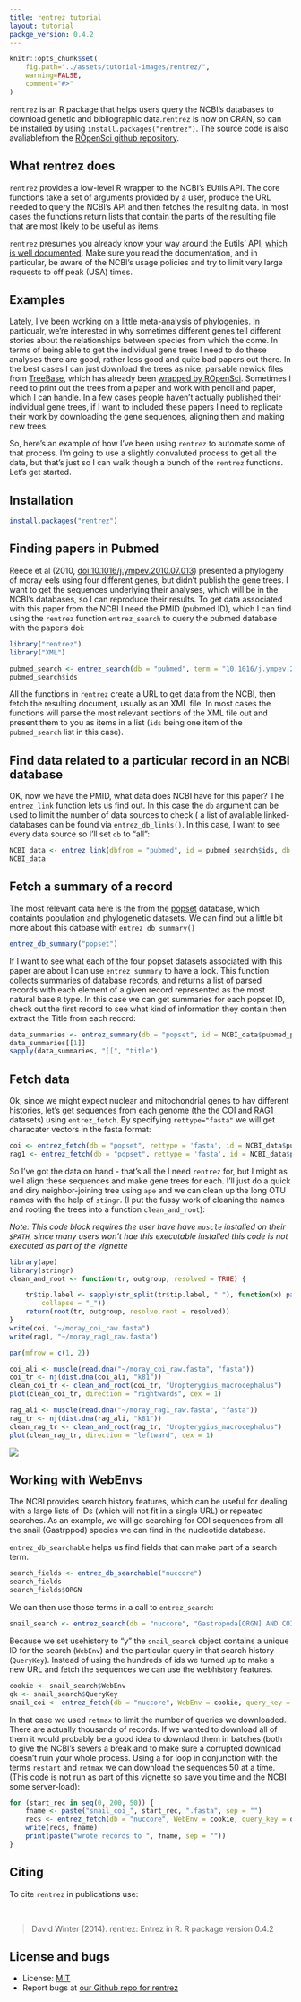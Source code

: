 ```yaml
---
title: rentrez tutorial
layout: tutorial
packge_version: 0.4.2
---
```


```r
knitr::opts_chunk$set(
	fig.path="../assets/tutorial-images/rentrez/",
	warning=FALSE,
	comment="#>"
)
```

`rentrez` is an R package that helps users query the NCBI's databases to download genetic and bibliographic data.`rentrez` is now on CRAN, so can be installed by using `install.packages("rentrez")`. The source code is also avaliablefrom the [ROpenSci github repository](http://github.com/ropensci/rentrez).


What rentrez does
-----------------
`rentrez` provides a low-level R wrapper to the NCBI's EUtils API.
The core functions take a set of arguments provided by a user, produce the URL
needed to query the NCBI's API and then fetches the resulting data. In most
cases the functions return lists that contain the parts of the resulting file
that are most likely to be useful as items.

`rentrez` presumes you already know your way around the Eutils' API, [which is well documented](http://www.ncbi.nlm.nih.gov/books/NBK25500/). Make sure you read the documentation, and in particular, be aware of the NCBI's usage policies and try to limit very large requests to off peak (USA) times.

Examples
--------

Lately, I've been working on a little meta-analysis of phylogenies. In particualr, we're interested in why sometimes different genes tell different stories about the relationships between species from which the come. In terms of being able to get the individual gene trees I need to do these analyses there are good, rather less good and quite bad papers out there. In the best cases I can just download the trees as nice, parsable newick files from [TreeBase](treebase.org), which has already been [wrapped by ROpenSci](http://github.com/ropensci/treebase). Sometimes I need to print out the trees from a paper and work with pencil and paper, which I can handle. In a few cases people haven't actually published their individual gene trees, if I want to included these papers I need to replicate their work by downloading the gene sequences, aligning them and making new trees.

So, here's an example of how I've been using `rentrez` to automate some of that process. I'm going to use a slightly convaluted process to get all the data, but that's just so I can walk though a bunch of the `rentrez` functions. Let's get started.

<section id="installation">

## Installation


```r
install.packages("rentrez")
```

<section id="usage">

## Finding papers in Pubmed

Reece et al (2010, [doi:10.1016/j.ympev.2010.07.013](http://dx.doi.org/10.1016/j.ympev.2010.07.013)) presented a phylogeny of moray eels using four different genes, but didn't publish the gene trees. I want to get the sequences underlying their analyses, which will be in the NCBI's databases, so I can reproduce their results. To get data associated with this paper from the NCBI I need the PMID (pubmed ID), which I can find using the `rentrez` function `entrez_search` to query the pubmed database with the paper's doi:

```r
library("rentrez")
library("XML")
```

```r
pubmed_search <- entrez_search(db = "pubmed", term = "10.1016/j.ympev.2010.07.013[doi]")
pubmed_search$ids
```

All the functions in `rentrez` create a URL to get data from the NCBI, then fetch the resulting document, usually as an XML file. In most cases the functions will parse the most relevant sections of the XML file out and present them to you as items in a list (`ids` being one item of the `pubmed_search` list in this case).

## Find data related to a particular record in an NCBI database

OK, now we have the PMID, what data does NCBI have for this paper? The
`entrez_link` function lets us find out. In this case the `db` argument can be
used to limit the number of data sources to check ( a list of avaliable
linked-databases can be found via `entrez_db_links()`. In this case, I want to see every data
source so I'll set `db` to "all":

```r
NCBI_data <- entrez_link(dbfrom = "pubmed", id = pubmed_search$ids, db = "all")
NCBI_data
```

## Fetch a summary of a record

The most relevant data here is the from the [popset](ncbi.nlm.nih.gov/popset)
database, which containts population and phylogenetic datasets. We can find out
a little bit more about this datbase with `entrez_db_summary()`

```r
entrez_db_summary("popset")
```

If I want to see
what each of the four popset datasets associated with this paper are about I can
use `entrez_summary` to have a look. This function collects summaries of
database records, and returns a list of parsed records with each element of a
given record represented as the most natural base `R` type. In this case we
can get summaries for each popset ID, check out the first record to see what
kind of information they contain then extract the Title from each record:

```r
data_summaries <- entrez_summary(db = "popset", id = NCBI_data$pubmed_popset)
data_summaries[[1]]
sapply(data_summaries, "[[", "title")
```

## Fetch data
Ok, since we might expect nuclear and mitochondrial genes to hav different histories, let's get sequences from each genome (the the COI and RAG1 datasets) using `entrez_fetch`. By specifying `rettype="fasta"` we will get characater vectors in the fasta format:

```r
coi <- entrez_fetch(db = "popset", rettype = 'fasta', id = NCBI_data$pubmed_popset[1])
rag1 <- entrez_fetch(db = "popset", rettype = 'fasta', id = NCBI_data$pubmed_popset[3])
```

So I've got the data on hand - that's all the I need `rentrez` for, but I might as well align these sequences and make gene trees for each. I'll just do a quick and diry neighbor-joining tree using `ape` and we can clean up the long OTU names with the help of `stingr`. (I put the fussy work of cleaning the names and rooting the trees into a function `clean_and_root`):

_Note: This code block requires the user have have `muscle` installed on their `$PATH`,
since many users won't hae this executable installed this code is not executed
as part of the vignette_

```r
library(ape)
library(stringr)
clean_and_root <- function(tr, outgroup, resolved = TRUE) {

    tr$tip.label <- sapply(str_split(tr$tip.label, " "), function(x) paste(x[2:3],
        collapse = "_"))
    return(root(tr, outgroup, resolve.root = resolved))
}
write(coi, "~/moray_coi_raw.fasta")
write(rag1, "~/moray_rag1_raw.fasta")

par(mfrow = c(1, 2))

coi_ali <- muscle(read.dna("~/moray_coi_raw.fasta", "fasta"))
coi_tr <- nj(dist.dna(coi_ali, "k81"))
clean_coi_tr <- clean_and_root(coi_tr, "Uropterygius_macrocephalus")
plot(clean_coi_tr, direction = "rightwards", cex = 1)

rag_ali <- muscle(read.dna("~/moray_rag1_raw.fasta", "fasta"))
rag_tr <- nj(dist.dna(rag_ali, "k81"))
clean_rag_tr <- clean_and_root(rag_tr, "Uropterygius_macrocephalus")
plot(clean_rag_tr, direction = "leftward", cex = 1)
```

![](../assets/tutorial-images/rentrez/rentrez_tree.png)

Working with WebEnvs
--------------------

The NCBI provides search history features, which can be useful for dealing with
a large lists of IDs (which will not fit in a single URL) or repeated searches.
As an example, we will go searching for COI sequences from all the snail
(Gastrppod) species we can find in the nucleotide database.

`entrez_db_searchable` helps us find fields that can make part of a search term.


```r
search_fields <- entrez_db_searchable("nuccore")
search_fields
search_fields$ORGN
```
We can then use those terms in a call to `entrez_search`:

```r
snail_search <- entrez_search(db = "nuccore", "Gastropoda[ORGN] AND COI[Gene]", usehistory = "y")
```

Because we set usehistory to "y" the `snail_search` object contains a unique ID for the search (`WebEnv`) and the particular query in that search history (`QueryKey`). Instead of using the hundreds of ids we turned up to make a new URL and fetch the sequences we can use the webhistory features.

```r
cookie <- snail_search$WebEnv
qk <- snail_search$QueryKey
snail_coi <- entrez_fetch(db = "nuccore", WebEnv = cookie, query_key = qk, rettype = "fasta", retmax = 10)
```

In that case we used `retmax` to limit the number of queries we downloaded.
There are actually thousands of records. If we wanted to download all of them it
would probably be a good idea to downlaod them in batches (both to give the
NCBI's severs a break and to make sure a corrupted download doesn't ruin your
whole process. Using a for loop in conjunction with the terms `restart` and
`retmax` we can download the sequences 50 at a time. (This code is not run as
part of this vignette so save you time and the NCBI some server-load):

```r
for (start_rec in seq(0, 200, 50)) {
    fname <- paste("snail_coi_", start_rec, ".fasta", sep = "")
    recs <- entrez_fetch(db = "nuccore", WebEnv = cookie, query_key = qk, rettype = "fasta", retstart = start_rec, retmax = 50)
    write(recs, fname)
    print(paste("wrote records to ", fname, sep = ""))
}
```

<section id="citing">

## Citing

To cite `rentrez` in publications use:

<br>

> David Winter (2014). rentrez: Entrez in R. R package version 0.4.2

<section id="license_bugs">

## License and bugs

* License: [MIT](http://opensource.org/licenses/MIT)
* Report bugs at [our Github repo for rentrez](https://github.com/ropensci/rentrez/issues?state=open)
